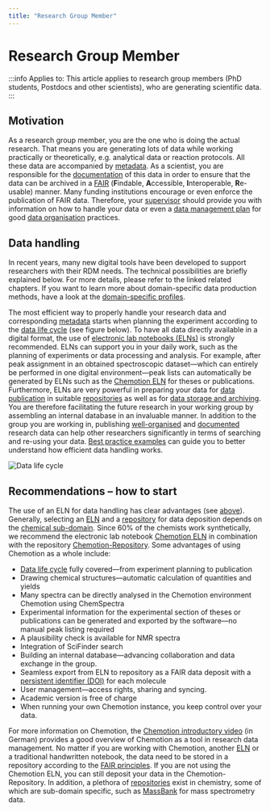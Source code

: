 ```yaml
---
title: "Research Group Member"
---
```


# Research Group Member

:::info Applies to:
This article applies to research group members (PhD students, Postdocs and other scientists), who are generating scientific data.
:::

## Motivation

As a research group member, you are the one who is doing the actual research. That means you are generating lots of data while working practically or theoretically, e.g. analytical data or reaction protocols. All these data are accompanied by [metadata](/docs/topics/metadata). As a scientist, you are responsible for the [documentation](/docs/data/data_documentation) of this data in order to ensure that the data can be archived in a [FAIR](/docs/topics/fair) (**F**indable, **A**ccessible, **I**nteroperable, **R**e-usable) manner. Many funding institutions encourage or even enforce the publication of FAIR data. Therefore, your [supervisor](/docs/role/research_group_leader) should provide you with information on how to handle your data or even a [data management plan](/docs/data/dmp) for good [data organisation](/docs/data/data_organisation) practices.

## Data handling

In recent years, many new digital tools have been developed to support researchers with their RDM needs. The technical possibilities are briefly explained below. For more details, please refer to the linked related chapters. If you want to learn more about domain-specific data production methods, have a look at the [domain-specific profiles](/docs/domains/guide).

The most efficient way to properly handle your research data and corresponding [metadata](/docs/topics/metadata) starts when planning the experiment according to the [data life cycle](/docs/topics/data_life_cycle) (see figure below). To have all data directly available in a digital format, the use of [electronic lab notebooks (ELNs)](/docs/topics/eln) is strongly recommended. ELNs can support you in your daily work, such as the planning of experiments or data processing and analysis. For example, after peak assignment in an obtained spectroscopic dataset—which can entirely be performed in one digital environment—peak lists can automatically be generated by ELNs such as the [Chemotion ELN](https://eln.chemotion.net/home) for theses or publications. Furthermore, ELNs are very powerful in preparing your data for [data publication](/docs/data/data_publication) in suitable [repositories](/docs/topics/repositories) as well as for [data storage and archiving](/docs/data/data_storage). You are therefore facilitating the future research in your working group by assembling an internal database in an invaluable manner. In addition to the group you are working in, publishing [well-organised](/docs/data/data_organisation) and [documented](/docs/data/data_documentation) research data can help other researchers significantly in terms of searching and re-using your data. [Best practice examples](/docs/topics/best_practice) can guide you to better understand how efficient data handling works.

![Data life cycle](/img/Intro/N4C_DataLifecycle.svg)

## Recommendations – how to start

The use of an ELN for data handling has clear advantages (see [above](#data-handling)). Generally, selecting an [ELN](/docs/topics/eln) and a [repository](/docs/topics/repositories) for data deposition depends on the [chemical sub-domain](/docs/domains/guide). Since 60% of the chemists work synthetically, we recommend the electronic lab notebook [Chemotion ELN](https://www.chemotion.net/chemotionsaurus/) in combination with the repository [Chemotion-Repository](https://www.chemotion-repository.net/welcome). Some advantages of using Chemotion as a whole include:

- [Data life cycle](/docs/topics/data_life_cycle) fully covered—from experiment planning to publication
- Drawing chemical structures—automatic calculation of quantities and yields
- Many spectra can be directly analysed in the Chemotion environment Chemotion using ChemSpectra
- Experimental information for the experimental section of theses or publications can be generated and exported by the software—no manual peak listing required
- A plausibility check is available for NMR spectra
- Integration of SciFinder search
- Building an internal database—advancing collaboration and data exchange in the group.
- Seamless export from ELN to repository as a FAIR data deposit with a [persistent identifier (DOI)](/docs/topics/pid) for each molecule
- User management—access rights, sharing and syncing.
- Academic version is free of charge
- When running your own Chemotion instance, you keep control over your data.

For more information on Chemotion, the [Chemotion introductory video](https://www.youtube.com/watch?v=tZHaP6DW-Dw) (in German) provides a good overview of Chemotion as a tool in research data management. No matter if you are working with Chemotion, another [ELN](/docs/topics/eln) or a traditional handwritten notebook, the data need to be stored in a repository according to the [FAIR principles](/docs/topics/fair). If you are not using the Chemotion ELN, you can still deposit your data in the Chemotion-Repository. In addition, a plethora of [repositories](/docs/topics/repositories) exist in chemistry, some of which are sub-domain specific, such as [MassBank](https://massbank.eu/MassBank/) for mass spectrometry data.
